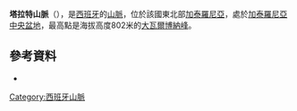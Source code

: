 {{Coord|41|28|7|N|1|6|46|E|display=title}}

'''塔拉特山脈'''（{{lang-ca|Serra del Tallat}}），是[[西班牙|西班牙]]的[[山脈|山脈]]，位於該國東北部[[加泰羅尼亞|加泰羅尼亞]]，處於[[加泰羅尼亞中央盆地|加泰羅尼亞中央盆地]]，最高點是海拔高度802米的[[大瓦爾博納峰|大瓦爾博納峰]]。

==參考資料==
*{{cite web|url=http://www.icc.cat/vissir2/|title=Mapa Topogràfic de Catalunya|publisher=Institut Cartogràfic de Catalunya|accessdate=May 22, 2010|archive-date=2010-06-19|archive-url=https://web.archive.org/web/20100619060903/http://www.icc.cat/vissir2/|dead-url=no}}

{{Spain-geo-stub}}
[[Category:西班牙山脈|Category:西班牙山脈]]